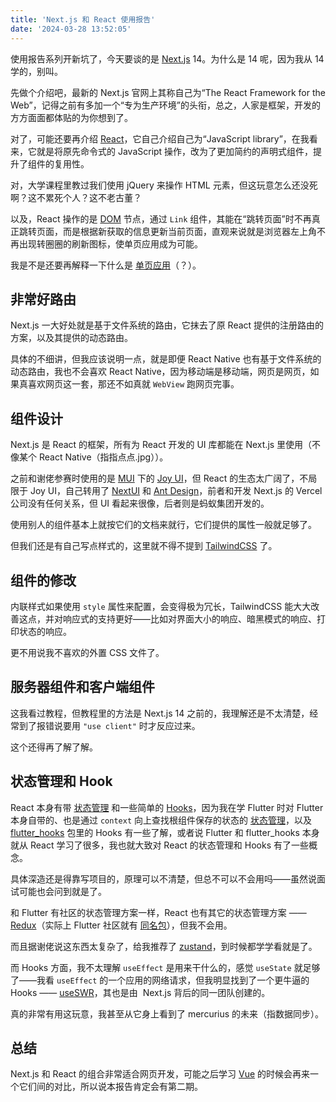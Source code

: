 ```yaml
---
title: 'Next.js 和 React 使用报告'
date: '2024-03-28 13:52:05'
---
```


使用报告系列开新坑了，今天要谈的是 [Next.js](https://nextjs.org/docs) 14。为什么是 14 呢，因为我从 14 学的，别叫。

先做个介绍吧，最新的 Next.js 官网上其称自己为“The React Framework for the Web”，记得之前有多加一个“专为生产环境”的头衔，总之，人家是框架，开发的方方面面都体贴的为你想到了。

对了，可能还要再介绍 [React](https://react.dev/learn)，它自己介绍自己为“JavaScript library”，在我看来，它就是将原先命令式的 JavaScript 操作，改为了更加简约的声明式组件，提升了组件的复用性。

对，大学课程里教过我们使用 jQuery 来操作 HTML 元素，但这玩意怎么还没死啊？这不累死个人？这不老古董？

以及，React 操作的是 [DOM](https://developer.mozilla.org/zh-CN/docs/Web/API/Document_Object_Model/Introduction) 节点，通过 `Link` 组件，其能在“跳转页面”时不再真正跳转页面，而是根据新获取的信息更新当前页面，直观来说就是浏览器左上角不再出现转圈圈的刷新图标，使单页应用成为可能。

我是不是还要再解释一下什么是 [单页应用](https://developer.mozilla.org/zh-CN/docs/Glossary/SPA)（？）。

## 非常好路由

Next.js 一大好处就是基于文件系统的路由，它抹去了原 React 提供的注册路由的方案，以及其提供的动态路由。

具体的不细讲，但我应该说明一点，就是即便 React Native 也有基于文件系统的动态路由，我也不会喜欢 React Native，因为移动端是移动端，网页是网页，如果真喜欢网页这一套，那还不如真就 `WebView` 跑网页完事。

## 组件设计

Next.js 是 React 的框架，所有为 React 开发的 UI 库都能在 Next.js 里使用（不像某个 React Native（指指点点.jpg））。

之前和谢佬参赛时使用的是 [MUI](https://mui.com/) 下的 [Joy UI](https://mui.com/joy-ui/getting-started/)，但 React 的生态太广阔了，不局限于 Joy UI，自己转用了 [NextUI](https://nextui.org/docs/components/avatar) 和 [Ant Design](https://ant.design/components/overview-cn/)，前者和开发 Next.js 的 Vercel 公司没有任何关系，但 UI 看起来很像，后者则是蚂蚁集团开发的。

使用别人的组件基本上就按它们的文档来就行，它们提供的属性一般就足够了。

但我们还是有自己写点样式的，这里就不得不提到 [TailwindCSS](https://tailwindcss.com/docs/installation) 了。

## 组件的修改

内联样式如果使用 `style` 属性来配置，会变得极为冗长，TailwindCSS 能大大改善这点，并对响应式的支持更好——比如对界面大小的响应、暗黑模式的响应、打印状态的响应。

更不用说我不喜欢的外置 CSS 文件了。

## 服务器组件和客户端组件

这我看过教程，但教程里的方法是 Next.js 14 之前的，我理解还是不太清楚，经常到了报错说要用 `"use client"` 时才反应过来。

这个还得再了解了解。

## 状态管理和 Hook

React 本身有带 [状态管理](https://react.dev/learn/passing-data-deeply-with-context) 和一些简单的 [Hooks](https://react.dev/reference/react/hooks)，因为我在学 Flutter 时对 Flutter 本身自带的、也是通过 `context` 向上查找根组件保存的状态的 [状态管理](https://api.flutter.dev/flutter/widgets/InheritedWidget-class.html)，以及 [flutter_hooks](https://pub.dev/packages/flutter_hooks) 包里的 Hooks 有一些了解，或者说 Flutter 和 flutter_hooks 本身就从 React 学习了很多，我也就大致对 React 的状态管理和 Hooks 有了一些概念。

具体深造还是得靠写项目的，原理可以不清楚，但总不可以不会用吗——虽然说面试可能也会问到就是了。

和 Flutter 有社区的状态管理方案一样，React 也有其它的状态管理方案 —— [Redux](https://redux.js.org/)（实际上 Flutter 社区就有 [同名包](https://docs.flutter.dev/data-and-backend/state-mgmt/options#redux)），但我不会用。

而且据谢佬说这东西太复杂了，给我推荐了 [zustand](https://github.com/pmndrs/zustand)，到时候都学学看就是了。

而 Hooks 方面，我不太理解 `useEffect` 是用来干什么的，感觉 `useState` 就足够了——我看 `useEffect` 的一个应用的网络请求，但我明显找到了一个更牛逼的 Hooks —— [useSWR](https://swr.vercel.app/zh-CN/docs/getting-started)，其也是由  Next.js 背后的同一团队创建的。

真的非常有用这玩意，我甚至从它身上看到了 mercurius 的未来（指数据同步）。

## 总结

Next.js 和 React 的组合非常适合网页开发，可能之后学习 [Vue](https://vuejs.org/) 的时候会再来一个它们间的对比，所以说本报告肯定会有第二期。

